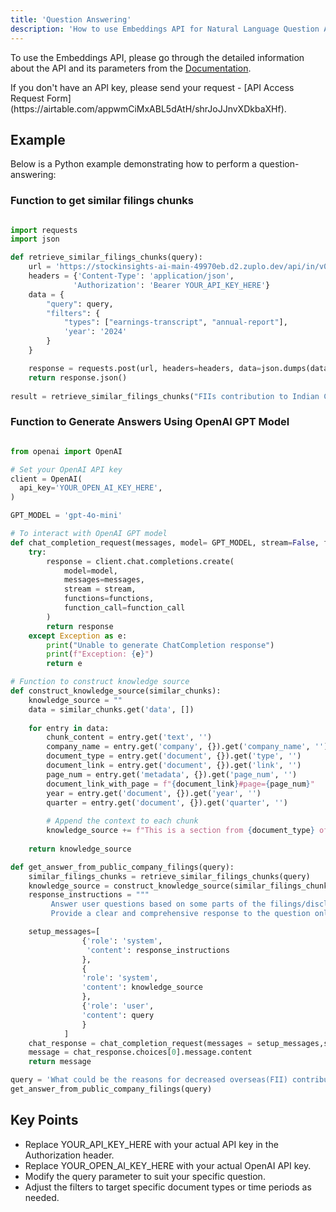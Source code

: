 ```yaml
---
title: 'Question Answering'
description: 'How to use Embeddings API for Natural Language Question Answering via any LLM'
---
```


To use the Embeddings API, please go through the detailed information about the API and its parameters from the [Documentation](https://docs.stockinsights.ai/api-reference/india_endpoints/filings-embeddings-search).

<Note>
  If you don't have an API key, please send your request - [API Access Request Form](https://airtable.com/appwmCiMxABL5dAtH/shrJoJJnvXDkbaXHf).
</Note>

## Example

Below is a Python example demonstrating how to perform a question-answering:

### Function to get similar filings chunks

```python

import requests
import json

def retrieve_similar_filings_chunks(query):
    url = 'https://stockinsights-ai-main-49970eb.d2.zuplo.dev/api/in/v0/documents/embeddings-search'
    headers = {'Content-Type': 'application/json',
              'Authorization': 'Bearer YOUR_API_KEY_HERE'}
    data = {
        "query": query,
        "filters": {
            "types": ["earnings-transcript", "annual-report"],
            'year': '2024'
        }
    }

    response = requests.post(url, headers=headers, data=json.dumps(data))
    return response.json()
    
result = retrieve_similar_filings_chunks("FIIs contribution to Indian Capital Markets")
```

### Function to Generate Answers Using OpenAI GPT Model

```python

from openai import OpenAI

# Set your OpenAI API key
client = OpenAI(
  api_key='YOUR_OPEN_AI_KEY_HERE',
)

GPT_MODEL = 'gpt-4o-mini'

# To interact with OpenAI GPT model
def chat_completion_request(messages, model= GPT_MODEL, stream=False, functions=None, function_call=None):
    try:
        response = client.chat.completions.create(
            model=model,
            messages=messages,
            stream = stream,
            functions=functions,
            function_call=function_call
        )
        return response
    except Exception as e:
        print("Unable to generate ChatCompletion response")
        print(f"Exception: {e}")
        return e

# Function to construct knowledge source
def construct_knowledge_source(similar_chunks):
    knowledge_source = ""
    data = similar_chunks.get('data', [])
    
    for entry in data:
        chunk_content = entry.get('text', '')
        company_name = entry.get('company', {}).get('company_name', '')
        document_type = entry.get('document', {}).get('type', '')
        document_link = entry.get('document', {}).get('link', '')
        page_num = entry.get('metadata', {}).get('page_num', '')
        document_link_with_page = f"{document_link}#page={page_num}"
        year = entry.get('document', {}).get('year', '')
        quarter = entry.get('document', {}).get('quarter', '')
        
        # Append the context to each chunk
        knowledge_source += f"This is a section from {document_type} of company {company_name} for FY{year} {quarter if quarter else ''} from {document_link_with_page}: {chunk_content};\n\n"
    
    return knowledge_source

def get_answer_from_public_company_filings(query):
    similar_filings_chunks = retrieve_similar_filings_chunks(query)
    knowledge_source = construct_knowledge_source(similar_filings_chunks)
    response_instructions = """
         Answer user questions based on some parts of the filings/disclosures identified as most relevant to the question.
         Provide a clear and comprehensive response to the question only from the provided context. """

    setup_messages=[
                {'role': 'system', 
                 'content': response_instructions
                },
                {
                'role': 'system',
                'content': knowledge_source
                },
                {'role': 'user',
                'content': query
                }
            ]
    chat_response = chat_completion_request(messages = setup_messages,stream = False)
    message = chat_response.choices[0].message.content
    return message

query = 'What could be the reasons for decreased overseas(FII) contribution in Indian Capital Markets decreasing while the Domestic fund flows contributions are increasing'
get_answer_from_public_company_filings(query)
```

## Key Points

- Replace YOUR_API_KEY_HERE with your actual API key in the Authorization header.
- Replace YOUR_OPEN_AI_KEY_HERE with your actual OpenAI API key.
- Modify the query parameter to suit your specific question.
- Adjust the filters to target specific document types or time periods as needed.